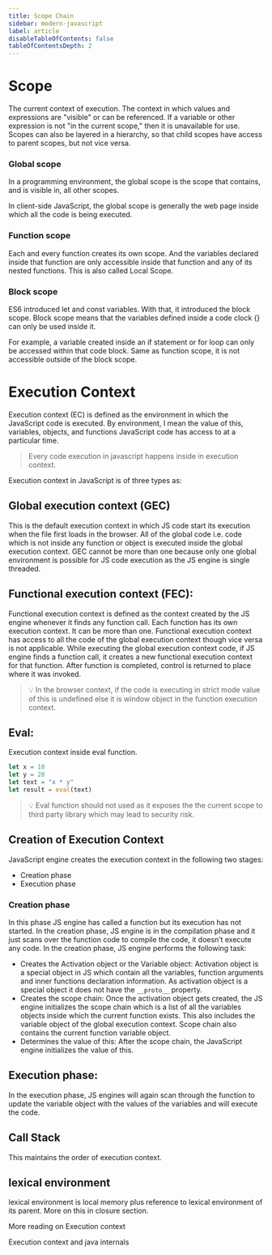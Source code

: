 ```yaml
---
title: Scope Chain
sidebar: modern-javascript
label: article
disableTableOfContents: false
tableOfContentsDepth: 2
---
```


# Scope

The current context of execution. The context in which values and expressions are "visible" or can be referenced. If a variable or other expression is not "in the current scope," then it is unavailable for use. Scopes can also be layered in a hierarchy, so that child scopes have access to parent scopes, but not vice versa.

### Global scope

In a programming environment, the global scope is the scope that contains, and is visible in, all other scopes.

In client-side JavaScript, the global scope is generally the web page inside which all the code is being executed.

### Function scope

Each and every function creates its own scope. And the variables declared inside that function are only accessible inside that function and any of its nested functions. This is also called Local Scope.

### Block scope

ES6 introduced let and const variables. With that, it introduced the block scope. Block scope means that the variables defined inside a code clock {} can only be used inside it.

For example, a variable created inside an if statement or for loop can only be accessed within that code block. Same as function scope, it is not accessible outside of the block scope.

# Execution Context

Execution context (EC) is defined as the environment in which the JavaScript code is executed. By environment, I mean the value of this, variables, objects, and functions JavaScript code has access to at a particular time.

> Every code execution in javascript happens inside in execution context.

Execution context in JavaScript is of three types as:

## Global execution context (GEC)

This is the default execution context in which JS code start its execution when the file first loads in the browser. All of the global code i.e. code which is not inside any function or object is executed inside the global execution context. GEC cannot be more than one because only one global environment is possible for JS code execution as the JS engine is single threaded.

## Functional execution context (FEC):

Functional execution context is defined as the context created by the JS engine whenever it finds any function call. Each function has its own execution context. It can be more than one. Functional execution context has access to all the code of the global execution context though vice versa is not applicable. While executing the global execution context code, if JS engine finds a function call, it creates a new functional execution context for that function. After function is completed, control is returned to place where it was invoked.

> 💡 In the browser context, if the code is executing in strict mode value of this is undefined else it is window object in the function execution context.

## Eval:

Execution context inside eval function.

```js
let x = 10
let y = 20
let text = "x * y"
let result = eval(text)
```

> 💡 Eval function should not used as it exposes the the current scope to third party library which may lead to security risk.

## Creation of Execution Context

JavaScript engine creates the execution context in the following two stages:

- Creation phase
- Execution phase

### Creation phase

In this phase JS engine has called a function but its execution has not started. In the creation phase, JS engine is in the compilation phase and it just scans over the function code to compile the code, it doesn’t execute any code.
In the creation phase, JS engine performs the following task:

- Creates the Activation object or the Variable object: Activation object is a special object in JS which contain all the variables, function arguments and inner functions declaration information. As activation object is a special object it does not have the `__proto__` property.
- Creates the scope chain: Once the activation object gets created, the JS engine initializes the scope chain which is a list of all the variables objects inside which the current function exists. This also includes the variable object of the global execution context. Scope chain also contains the current function variable object.
- Determines the value of this: After the scope chain, the JavaScript engine initializes the value of this.

## Execution phase:

In the execution phase, JS engines will again scan through the function to update the variable object with the values of the variables and will execute the code.

## Call Stack

This maintains the order of execution context.

## lexical environment

lexical environment is local memory plus reference to lexical environment of its parent. More on this in closure section.

More reading on Execution context

<a src="https://medium.com/@happymishra66/execution-context-in-javascript-319dd72e8e2c">
  Execution context and java internals
</a>

